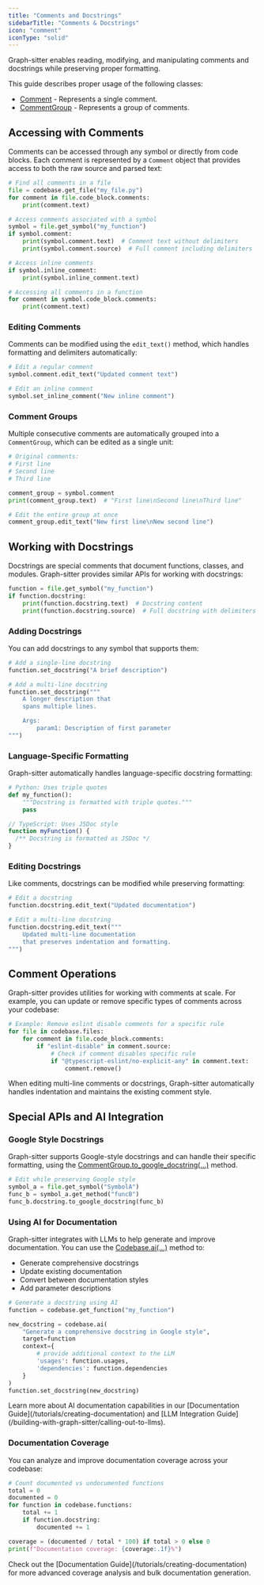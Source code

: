 ```yaml
---
title: "Comments and Docstrings"
sidebarTitle: "Comments & Docstrings"
icon: "comment"
iconType: "solid"
---
```


Graph-sitter enables reading, modifying, and manipulating comments and docstrings while preserving proper formatting.

This guide describes proper usage of the following classes:

- [Comment](/api-reference/core/Comment) - Represents a single comment.
- [CommentGroup](/api-reference/core/CommentGroup) - Represents a group of comments.

## Accessing with Comments

Comments can be accessed through any symbol or directly from code blocks. Each comment is represented by a `Comment` object that provides access to both the raw source and parsed text:

```python
# Find all comments in a file
file = codebase.get_file("my_file.py")
for comment in file.code_block.comments:
    print(comment.text)

# Access comments associated with a symbol
symbol = file.get_symbol("my_function")
if symbol.comment:
    print(symbol.comment.text)  # Comment text without delimiters
    print(symbol.comment.source)  # Full comment including delimiters

# Access inline comments
if symbol.inline_comment:
    print(symbol.inline_comment.text)

# Accessing all comments in a function
for comment in symbol.code_block.comments:
    print(comment.text)
```

### Editing Comments

Comments can be modified using the `edit_text()` method, which handles formatting and delimiters automatically:

```python
# Edit a regular comment
symbol.comment.edit_text("Updated comment text")

# Edit an inline comment
symbol.set_inline_comment("New inline comment")
```

### Comment Groups

Multiple consecutive comments are automatically grouped into a `CommentGroup`, which can be edited as a single unit:

```python
# Original comments:
# First line
# Second line
# Third line

comment_group = symbol.comment
print(comment_group.text)  # "First line\nSecond line\nThird line"

# Edit the entire group at once
comment_group.edit_text("New first line\nNew second line")
```

## Working with Docstrings

Docstrings are special comments that document functions, classes, and modules. Graph-sitter provides similar APIs for working with docstrings:

```python
function = file.get_symbol("my_function")
if function.docstring:
    print(function.docstring.text)  # Docstring content
    print(function.docstring.source)  # Full docstring with delimiters
```

### Adding Docstrings

You can add docstrings to any symbol that supports them:

```python
# Add a single-line docstring
function.set_docstring("A brief description")

# Add a multi-line docstring
function.set_docstring("""
    A longer description that
    spans multiple lines.

    Args:
        param1: Description of first parameter
""")
```

### Language-Specific Formatting

Graph-sitter automatically handles language-specific docstring formatting:

```python
# Python: Uses triple quotes
def my_function():
    """Docstring is formatted with triple quotes."""
    pass
```

```typescript
// TypeScript: Uses JSDoc style
function myFunction() {
  /** Docstring is formatted as JSDoc */
}
```

### Editing Docstrings

Like comments, docstrings can be modified while preserving formatting:

```python
# Edit a docstring
function.docstring.edit_text("Updated documentation")

# Edit a multi-line docstring
function.docstring.edit_text("""
    Updated multi-line documentation
    that preserves indentation and formatting.
""")
```

## Comment Operations

Graph-sitter provides utilities for working with comments at scale. For example, you can update or remove specific types of comments across your codebase:

```python
# Example: Remove eslint disable comments for a specific rule
for file in codebase.files:
    for comment in file.code_block.comments:
        if "eslint-disable" in comment.source:
            # Check if comment disables specific rule
            if "@typescript-eslint/no-explicit-any" in comment.text:
                comment.remove()
```

<Note>
  When editing multi-line comments or docstrings, Graph-sitter automatically handles
  indentation and maintains the existing comment style.
</Note>

## Special APIs and AI Integration

### Google Style Docstrings

Graph-sitter supports Google-style docstrings and can handle their specific formatting, using the [CommentGroup.to_google_docstring(...)](/api-reference/core/CommentGroup#to-google-docstring) method.

```python
# Edit while preserving Google style
symbol_a = file.get_symbol("SymbolA")
func_b = symbol_a.get_method("funcB")
func_b.docstring.to_google_docstring(func_b)
```

### Using AI for Documentation

Graph-sitter integrates with LLMs to help generate and improve documentation. You can use the [Codebase.ai(...)](/api-reference/core/Codebase#ai) method to:

- Generate comprehensive docstrings
- Update existing documentation
- Convert between documentation styles
- Add parameter descriptions

```python
# Generate a docstring using AI
function = codebase.get_function("my_function")

new_docstring = codebase.ai(
    "Generate a comprehensive docstring in Google style",
    target=function
    context={
        # provide additional context to the LLM
        'usages': function.usages,
        'dependencies': function.dependencies
    }
)
function.set_docstring(new_docstring)
```

<Tip>
  Learn more about AI documentation capabilities in our [Documentation
  Guide](/tutorials/creating-documentation) and [LLM Integration
  Guide](/building-with-graph-sitter/calling-out-to-llms).
</Tip>

### Documentation Coverage

You can analyze and improve documentation coverage across your codebase:

```python
# Count documented vs undocumented functions
total = 0
documented = 0
for function in codebase.functions:
    total += 1
    if function.docstring:
        documented += 1

coverage = (documented / total * 100) if total > 0 else 0
print(f"Documentation coverage: {coverage:.1f}%")
```

<Note>
  Check out the [Documentation Guide](/tutorials/creating-documentation) for
  more advanced coverage analysis and bulk documentation generation.
</Note>
